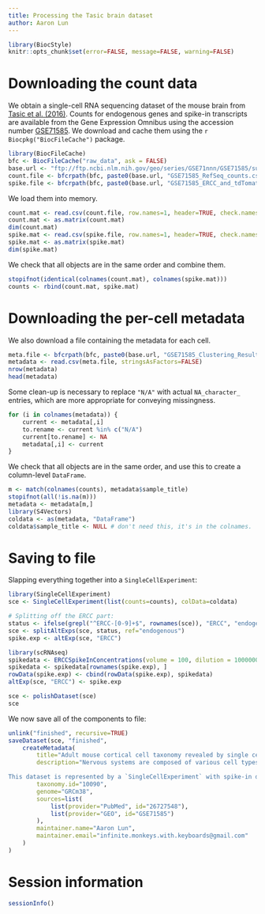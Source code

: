 ```yaml
---
title: Processing the Tasic brain dataset
author: Aaron Lun
---
```


```r
library(BiocStyle)
knitr::opts_chunk$set(error=FALSE, message=FALSE, warning=FALSE)
```

# Downloading the count data

We obtain a single-cell RNA sequencing dataset of the mouse brain from [Tasic et al. (2016)]( ).
Counts for endogenous genes and spike-in transcripts are available from the Gene Expression Omnibus
using the accession number [GSE71585](https://www.ncbi.nlm.nih.gov/geo/query/acc.cgi?acc=GSE71585).
We download and cache them using the `r Biocpkg("BiocFileCache")` package.

```r
library(BiocFileCache)
bfc <- BiocFileCache("raw_data", ask = FALSE)
base.url <- "ftp://ftp.ncbi.nlm.nih.gov/geo/series/GSE71nnn/GSE71585/suppl/"
count.file <- bfcrpath(bfc, paste0(base.url, "GSE71585_RefSeq_counts.csv.gz"))
spike.file <- bfcrpath(bfc, paste0(base.url, "GSE71585_ERCC_and_tdTomato_counts.csv.gz"))
```

We load them into memory.

```r
count.mat <- read.csv(count.file, row.names=1, header=TRUE, check.names=FALSE)
count.mat <- as.matrix(count.mat)
dim(count.mat)
spike.mat <- read.csv(spike.file, row.names=1, header=TRUE, check.names=FALSE)
spike.mat <- as.matrix(spike.mat)
dim(spike.mat)
```

We check that all objects are in the same order and combine them.

```r
stopifnot(identical(colnames(count.mat), colnames(spike.mat)))
counts <- rbind(count.mat, spike.mat)
```

# Downloading the per-cell metadata

We also download a file containing the metadata for each cell.

```r
meta.file <- bfcrpath(bfc, paste0(base.url, "GSE71585_Clustering_Results.csv.gz"))
metadata <- read.csv(meta.file, stringsAsFactors=FALSE)
nrow(metadata)
head(metadata)
```

Some clean-up is necessary to replace `"N/A"` with actual `NA_character_` entries, 
which are more appropriate for conveying missingness.

```r
for (i in colnames(metadata)) {
    current <- metadata[,i]
    to.rename <- current %in% c("N/A")
    current[to.rename] <- NA
    metadata[,i] <- current
}
```

We check that all objects are in the same order, and use this to create a column-level `DataFrame`.

```r
m <- match(colnames(counts), metadata$sample_title)
stopifnot(all(!is.na(m)))
metadata <- metadata[m,]
library(S4Vectors)
coldata <- as(metadata, "DataFrame")
coldata$sample_title <- NULL # don't need this, it's in the colnames.
```

# Saving to file 

Slapping everything together into a `SingleCellExperiment`:

```r
library(SingleCellExperiment)
sce <- SingleCellExperiment(list(counts=counts), colData=coldata)

# Splitting off the ERCC part:
status <- ifelse(grepl("^ERCC-[0-9]+$", rownames(sce)), "ERCC", "endogenous")
sce <- splitAltExps(sce, status, ref="endogenous")
spike.exp <- altExp(sce, "ERCC")

library(scRNAseq)
spikedata <- ERCCSpikeInConcentrations(volume = 100, dilution = 1000000)
spikedata <- spikedata[rownames(spike.exp), ]
rowData(spike.exp) <- cbind(rowData(spike.exp), spikedata)
altExp(sce, "ERCC") <- spike.exp

sce <- polishDataset(sce)
sce
```

We now save all of the components to file:

```r
unlink("finished", recursive=TRUE)
saveDataset(sce, "finished", 
    createMetadata(
        title="Adult mouse cortical cell taxonomy revealed by single cell transcriptomics",
        description="Nervous systems are composed of various cell types, but the extent of cell type diversity is poorly understood. We constructed a cellular taxonomy of one cortical region, primary visual cortex, in adult mice on the basis of single-cell RNA sequencing. We identified 49 transcriptomic cell types, including 23 GABAergic, 19 glutamatergic and 7 non-neuronal types. We also analyzed cell type-specific mRNA processing and characterized genetic access to these transcriptomic types by many transgenic Cre lines. Finally, we found that some of our transcriptomic cell types displayed specific and differential electrophysiological and axon projection properties, thereby confirming that the single-cell transcriptomic signatures can be associated with specific cellular properties.

This dataset is represented by a `SingleCellExperiment` with spike-in data stored in the alternative experiment. Note that some of the spike-in rows have missing observations for some (but not all) cells. The last 9 cells (containing `_CTX_` in their names) correspond to no-cell control libraries.",
        taxonomy.id="10090",
        genome="GRCm38",
        sources=list(
            list(provider="PubMed", id="26727548"),
            list(provider="GEO", id="GSE71585")
        ),
        maintainer.name="Aaron Lun",
        maintainer.email="infinite.monkeys.with.keyboards@gmail.com"
    )
)
```

# Session information

```r
sessionInfo()
```
